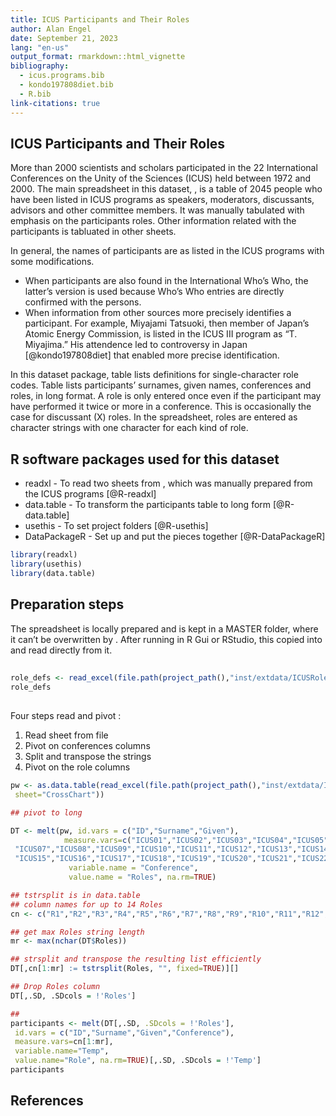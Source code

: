 ```yaml
---
title: ICUS Participants and Their Roles
author: Alan Engel
date: September 21, 2023
lang: "en-us"
output_format: rmarkdown::html_vignette
bibliography: 
  - icus.programs.bib
  - kondo197808diet.bib
  - R.bib
link-citations: true
---
```


## ICUS Participants and Their Roles

More than 2000 scientists and scholars participated in the 22
International Conferences on the Unity of the Sciences (ICUS)
held between 1972 and 2000. The main spreadsheet in this dataset,
\code{ICUSRoles.xlsx}, is a table of 2045 people who have been
listed in ICUS programs as speakers, moderators, discussants,
advisors and other committee members. It was manually tabulated
with emphasis on the participants roles. Other information
related with the participants is tabluated in other sheets.  

In general, the names of participants are as listed in the
ICUS programs with some modifications.  

* When participants are also found in the International Who's Who, the latter's version is used because Who's Who entries are
directly confirmed with the persons.
* When information from other sources more precisely identifies
a participant. For example, Miyajami Tatsuoki, then member of Japan's Atomic Energy Commission, is listed in the ICUS III program as "T. Miyajima." His attendence led to controversy in Japan [@kondo197808diet] that enabled more precise identification.  

In this dataset package, table \textsf{role_defs} lists definitions for single-character role codes. Table \textsf{participants} lists participants' surnames, given names,
conferences and roles, in long format. A role is only entered once even if the participant may have performed it twice or more
in a conference. This is occasionally the case for discussant (X) roles. In the spreadsheet, roles are entered as character strings with one character for each kind of role.

## R software packages used for this dataset

* readxl - To read two sheets from \code{ICUSRoles.xlsx}, which was manually prepared from the ICUS programs [@R-readxl]
* data.table - To transform the participants table to long form [@R-data.table]
* usethis - To set project folders [@R-usethis]
* DataPackageR - Set up and put the pieces together [@R-DataPackageR]

```r
library(readxl)
library(usethis)
library(data.table)
```

## Preparation steps

The spreadsheet \code{ICUSRoles.xlsx} is locally prepared
 and is kept in a MASTER folder, where it can't be overwritten
 by \code{datapackage_skeleton}. After running \code{datapackage_skeleton} in
 R Gui or RStudio, this copied into
 \code{inst/extdata} and \code{role_defs} read directly from it.

## \code{role_defs}

 ```r
role_defs <- read_excel(file.path(project_path(),"inst/extdata/ICUSRoles.xlsx"),sheet="Legend")
role_defs
 ```

## \code{participants}

Four steps read and pivot \code[participants]:

1. Read sheet from file
2. Pivot on conferences columns
3. Split and transpose the strings \code{Roles}
4. Pivot on the role columns

```r
pw <- as.data.table(read_excel(file.path(project_path(),"inst/extdata/ICUSRoles.xlsx"),
 sheet="CrossChart"))

## pivot to long

DT <- melt(pw, id.vars = c("ID","Surname","Given"),
            measure.vars=c("ICUS01","ICUS02","ICUS03","ICUS04","ICUS05","ICUS06",
 "ICUS07","ICUS08","ICUS09","ICUS10","ICUS11","ICUS12","ICUS13","ICUS14",
 "ICUS15","ICUS16","ICUS17","ICUS18","ICUS19","ICUS20","ICUS21","ICUS22"),
             variable.name = "Conference", 
             value.name = "Roles", na.rm=TRUE)

## tstrsplit is in data.table
## column names for up to 14 Roles
cn <- c("R1","R2","R3","R4","R5","R6","R7","R8","R9","R10","R11","R12","R13","R14")

## get max Roles string length
mr <- max(nchar(DT$Roles))

## strsplit and transpose the resulting list efficiently
DT[,cn[1:mr] := tstrsplit(Roles, "", fixed=TRUE)][]

## Drop Roles column
DT[,.SD, .SDcols = !'Roles']

## 
participants <- melt(DT[,.SD, .SDcols = !'Roles'],  
 id.vars = c("ID","Surname","Given","Conference"),
 measure.vars=cn[1:mr],
 variable.name="Temp",
 value.name="Role", na.rm=TRUE)[,.SD, .SDcols = !'Temp']
participants
```

## References
